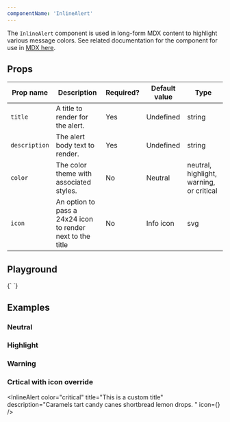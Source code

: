 ```yaml
---
componentName: 'InlineAlert'
---
```


The `InlineAlert` component is used in long-form MDX content to highlight various message colors. See related documentation for the component for use in [MDX here](/swingset/components/mdxinlinealert).

## Props

| Prop name     | Description                                                | Required? | Default value | Type                                     |
| ------------- | ---------------------------------------------------------- | --------- | ------------- | ---------------------------------------- |
| `title`       | A title to render for the alert.                           | Yes       | Undefined     | string                                   |
| `description` | The alert body text to render.                             | Yes       | Undefined     | string                                   |
| `color`       | The color theme with associated styles.                    | No        | Neutral       | neutral, highlight, warning, or critical |
| `icon`        | An option to pass a 24x24 icon to render next to the title | No        | Info icon     | svg                                      |

## Playground

<LiveComponent>
	{`
	<InlineAlert color="highlight" title="This is a custom title" description="Caramels tart candy canes shortbread lemon drops." />
	`}
</LiveComponent>

## Examples

### Neutral

<InlineAlert
	title="This is a title"
	description="Caramels tart candy canes shortbread lemon drops. "
/>

### Highlight

<InlineAlert
	color="highlight"
	title="This is a title"
	description="Caramels tart candy canes shortbread lemon drops. "
/>

### Warning

<InlineAlert
	color="warning"
	title="This is a custom title"
	description="Caramels tart candy canes shortbread lemon drops. "
/>

### Crtical with icon override

<InlineAlert
	color="critical"
	title="This is a custom title"
	description="Caramels tart candy canes shortbread lemon drops. "
	icon={<SwingsetTestIcon name="alert-triangle" />}
/>
